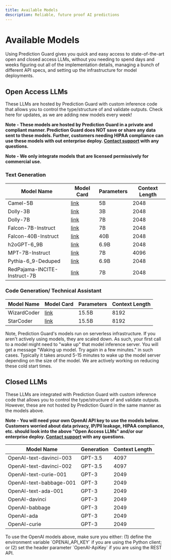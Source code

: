 ```yaml
---
title: Available Models
description: Reliable, future proof AI predictions
---
```


# Available Models

Using Prediction Guard gives you quick and easy access to state-of-the-art open and closed access LLMs, without you needing to spend days and weeks figuring out all of the implementation details, managing a bunch of different API specs, and setting up the infrastructure for model deployments. 

## Open Access LLMs

These LLMs are hosted by Prediction Guard with custom inference code that allows you to control the type/structure of and validate outputs. Check here for updates, as we are adding new models every week!

**Note - These models are hosted by Prediction Guard in a private and compliant manner. Prediction Guard does NOT save or share any data sent to these models. Further, customers needing HIPAA compliance can use these models with out enterprise deploy. [Contact support](support) with any questions.**

**Note - We only integrate models that are licensed permissively for commercial use.**

### Text Generation

|          Model Name          | Model Card                                                                        | Parameters | Context Length |
|----------------------------|-----------------------------------------------------------------------------------|------------|----------------|
| Camel-5B                     | [link](https://huggingface.co/Writer/camel-5b-hf)                                 | 5B         | 2048           |
| Dolly-3B                     | [link](https://huggingface.co/databricks/dolly-v2-3b)                             | 3B         | 2048           |
| Dolly-7B                     | [link](https://huggingface.co/databricks/dolly-v2-7b)                             | 7B         | 2048           |
| Falcon-7B-Instruct           | [link](https://huggingface.co/tiiuae/falcon-7b-instruct)                          | 7B         | 2048           |
| Falcon-40B-Instruct          | [link](https://huggingface.co/tiiuae/falcon-40b-instruct)                         | 40B        | 2048           |
| h2oGPT-6_9B                  | [link](https://huggingface.co/h2oai/h2ogpt-oig-oasst1-512-6_9b)                   | 6.9B       | 2048           |
| MPT-7B-Instruct              | [link](https://huggingface.co/mosaicml/mpt-7b-instruct)                           | 7B         | 4096           |
| Pythia-6_9-Deduped           | [link](https://huggingface.co/EleutherAI/pythia-6.9b-deduped)                     | 6.9B       | 2048           |
| RedPajama-INCITE-Instruct-7B | [link](https://huggingface.co/togethercomputer/RedPajama-INCITE-Instruct-7B-v0.1) | 7B         | 2048           |

### Code Generation/ Technical Assistant

|          Model Name          | Model Card                                                                        | Parameters | Context Length |
|----------------------------|-----------------------------------------------------------------------------------|------------|----------------|
| WizardCoder                     | [link](https://huggingface.co/WizardLM/WizardCoder-15B-V1.0)                 | 15.5B      | 8192           |
| StarCoder                       | [link](https://huggingface.co/bigcode/starcoder)                             | 15.5B      | 8192           |

<Callout type="info" emoji="ℹ️">
  Note, Prediction Guard's models run on serverless infrastructure. If you aren't actively using models, they are scaled down. As such, your first call to a model might need to "wake up" that model inference server. You will get a message "Waking up model. Try again in a few minutes." in such cases. Typically it takes around 5-15 minutes to wake up the model server depending on the size of the model. We are actively working on reducing these cold start times. 
</Callout>

## Closed LLMs

These LLMs are integrated with Prediction Guard with custom inference code that allows you to control the type/structure of and validate outputs. However, these are not hosted by Prediction Guard in the same manner as the models above.

**Note - You will need your own OpenAI API key to use the models below. Customers worried about data privacy, IP/PII leakage, HIPAA compliance, etc. should look into the above "Open Access LLMs" and/or our enterprise deploy. [Contact support](support) with any questions.**

|        Model Name       | Generation | Context Length |
|-----------------------|------------|----------------|
| OpenAI-text-davinci-003 | GPT-3.5    | 4097           |
| OpenAI-text-davinci-002 | GPT-3.5    | 4097           |
| OpenAI-text-curie-001   | GPT-3      | 2049           |
| OpenAI-text-babbage-001 | GPT-3      | 2049           |
| OpenAI-text-ada-001     | GPT-3      | 2049           |
| OpenAI-davinci          | GPT-3      | 2049           |
| OpenAI-babbage          | GPT-3      | 2049           |
| OpenAI-ada              | GPT-3      | 2049           |
| OpenAI-curie            | GPT-3      | 2049           |


<Callout type="info" emoji="ℹ️">
  To use the OpenAI models above, make sure you either: (1) define the environment variable `OPENAI_API_KEY` if you are using the Python client; or (2) set the header parameter `OpenAI-ApiKey` if you are using the REST API. 
</Callout>
